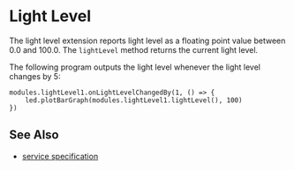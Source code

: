 # Light Level

The light level extension reports light level as a floating
point value between 0.0 and 100.0.
The `lightLevel` method returns the current light level.

The following program outputs the light level whenever the light level changes by 5:

```blocks
modules.lightLevel1.onLightLevelChangedBy(1, () => {
    led.plotBarGraph(modules.lightLevel1.lightLevel(), 100)
})
```

## See Also

- [service specification](/services/lightlevel/)
